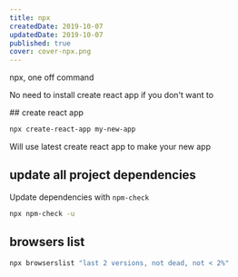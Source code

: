 ```yaml
---
title: npx
createdDate: 2019-10-07
updatedDate: 2019-10-07
published: true
cover: cover-npx.png
---
```


npx, one off command

No need to install create react app if you don't want to

## create react app

```bash
npx create-react-app my-new-app
```

Will use latest create react app to make your new app

## update all project dependencies

Update dependencies with `npm-check`

```bash
npx npm-check -u
```

## browsers list

```bash
npx browserslist "last 2 versions, not dead, not < 2%"
```
